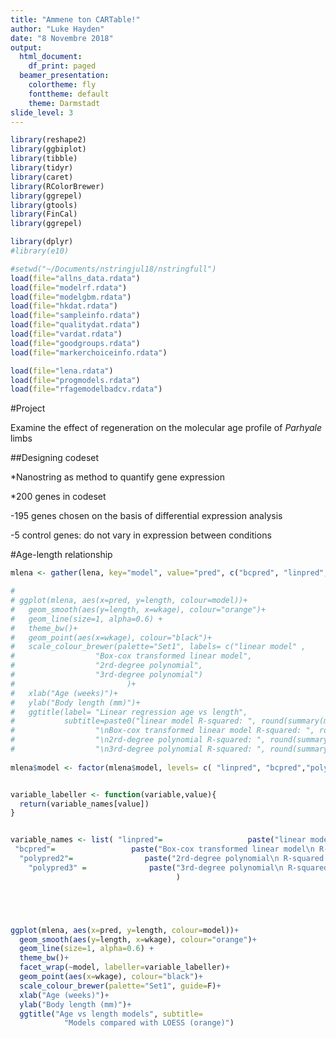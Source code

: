 ```yaml
---
title: "Ammene ton CARTable!"
author: "Luke Hayden"
date: "8 Novembre 2018"
output:
  html_document:
    df_print: paged
  beamer_presentation:
    colortheme: fly
    fonttheme: default
    theme: Darmstadt
slide_level: 3
---
```




```r
library(reshape2)
library(ggbiplot)
library(tibble)
library(tidyr)
library(caret)
library(RColorBrewer)
library(ggrepel)
library(gtools)
library(FinCal)
library(ggrepel)

library(dplyr)
#library(e10)
````



```r
#setwd("~/Documents/nstringjul18/nstringfull")
load(file="allns_data.rdata")
load(file="modelrf.rdata")
load(file="modelgbm.rdata")
load(file="hkdat.rdata")
load(file="sampleinfo.rdata")
load(file="qualitydat.rdata")
load(file="vardat.rdata")
load(file="goodgroups.rdata")
load(file="markerchoiceinfo.rdata")

load(file="lena.rdata")
load(file="progmodels.rdata")
load(file="rfagemodelbadcv.rdata")


````

#Project

Examine the effect of regeneration on the molecular age profile of *Parhyale* limbs

##Designing codeset

*Nanostring as method to quantify gene expression

*200 genes in codeset

-195 genes chosen on the basis of differential expression analysis 

-5 control genes: do not vary in expression between conditions

#Age-length relationship
```r

mlena <- gather(lena, key="model", value="pred", c("bcpred", "linpred", "polypred2", "polypred3"))

# 
# ggplot(mlena, aes(x=pred, y=length, colour=model))+
#   geom_smooth(aes(y=length, x=wkage), colour="orange")+
#   geom_line(size=1, alpha=0.6) +
#   theme_bw()+
#   geom_point(aes(x=wkage), colour="black")+
#   scale_colour_brewer(palette="Set1", labels= c("linear model" ,
#                  "Box-cox transformed linear model", 
#                  "2rd-degree polynomial",
#                  "3rd-degree polynomial")
#                         )+
#   xlab("Age (weeks)")+
#   ylab("Body length (mm)")+
#   ggtitle(label= "Linear regression age vs length", 
#           subtitle=paste0("linear model R-squared: ", round(summary(m)$r.squared, 3), 
#                  "\nBox-cox transformed linear model R-squared: ", round(summary(mnew)$r.squared, 3), 
#                  "\n2rd-degree polynomial R-squared: ", round(summary(polymod2)$r.squared, 2),
#                  "\n3rd-degree polynomial R-squared: ", round(summary(polymod3)$r.squared, 3)))
  
mlena$model <- factor(mlena$model, levels= c( "linpred", "bcpred","polypred2", "polypred3"))


variable_labeller <- function(variable,value){
  return(variable_names[value])
}


variable_names <- list( "linpred"=                   paste("linear model\n R-squared: ", round(summary(m)$r.squared, 3)), 
 "bcpred"=                 paste("Box-cox transformed linear model\n R-squared: ", round(summary(mnew)$r.squared, 3)), 
  "polypred2"=                paste("2rd-degree polynomial\n R-squared: ", round(summary(polymod2)$r.squared, 2)),
    "polypred3" =              paste("3rd-degree polynomial\n R-squared: ", round(summary(polymod3)$r.squared, 3))
                                     )





ggplot(mlena, aes(x=pred, y=length, colour=model))+
  geom_smooth(aes(y=length, x=wkage), colour="orange")+
  geom_line(size=1, alpha=0.6) +
  theme_bw()+
  facet_wrap(~model, labeller=variable_labeller)+
  geom_point(aes(x=wkage), colour="black")+
  scale_colour_brewer(palette="Set1", guide=F)+
  xlab("Age (weeks)")+
  ylab("Body length (mm)")+
  ggtitle("Age vs length models", subtitle= 
            "Models compared with LOESS (orange)")
  
  
  
```